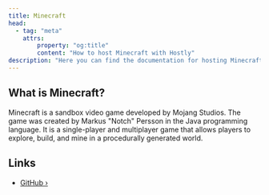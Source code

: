 ```yaml
---
title: Minecraft
head:
  - tag: "meta"
    attrs:
        property: "og:title"
        content: "How to host Minecraft with Hostly"
description: "Here you can find the documentation for hosting Minecraft with Hostly."
---
```



<Badge text="One-click setup." variant="note" size="large" />

## What is Minecraft?

Minecraft is a sandbox video game developed by Mojang Studios. The game was created by Markus "Notch" Persson in the Java programming language. It is a single-player and multiplayer game that allows players to explore, build, and mine in a procedurally generated world.

## Links

- [GitHub ›](https://github.com/itzg/docker-minecraft-server)
